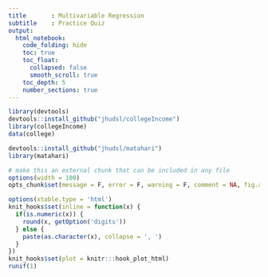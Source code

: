 ```yaml
---
title       : Multivariable Regression
subtitle    : Practice Quiz
output: 
  html_notebook:
    code_folding: hide
    toc: true
    toc_float:
      collapsed: false
      smooth_scroll: true
    toc_depth: 5
    number_sections: true
---
```


```r
library(devtools)
devtools::install_github("jhudsl/collegeIncome")
library(collegeIncome)
data(college)
```

```r
devtools::install_github("jhudsl/matahari")
library(matahari)
```



```r
# make this an external chunk that can be included in any file
options(width = 100)
opts_chunk$set(message = F, error = F, warning = F, comment = NA, fig.align = 'center', dpi = 100, tidy = F, cache.path = '.cache/', fig.path = 'fig/')

options(xtable.type = 'html')
knit_hooks$set(inline = function(x) {
  if(is.numeric(x)) {
    round(x, getOption('digits'))
  } else {
    paste(as.character(x), collapse = ', ')
  }
})
knit_hooks$set(plot = knitr:::hook_plot_html)
runif(1)
```



